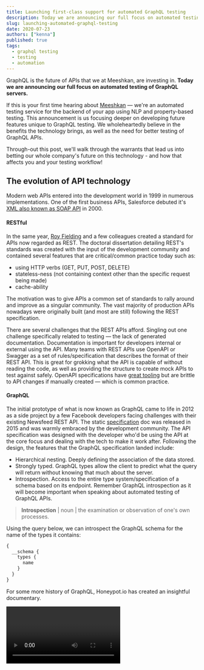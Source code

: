 ```yaml
---
title: Launching first-class support for automated GraphQL testing
description: Today we are announcing our full focus on automated testing of GraphQL servers.
slug: launching-automated-graphql-testing
date: 2020-07-23
authors: ["kenna"]
published: true
tags:
  - graphql testing
  - testing
  - automation
---
```


GraphQL is the future of APIs that we at Meeshkan, are investing in. **Today we are announcing our full focus on automated testing of GraphQL servers.**

If this is your first time hearing about [Meeshkan](https://meeshkan.com/) — we're an automated testing service for the backend of your app using NLP and property-based testing. This announcement is us focusing deeper on developing future features unique to GraphQL testing. We wholeheartedly believe in the benefits the technology brings, as well as the need for better testing of GraphQL APIs.

Through-out this post, we'll walk through the warrants that lead us into betting our whole company's future on this technology - and how that affects you and your testing workflow!

## The evolution of API technology

Modern web APIs entered into the development world in 1999 in numerous implementations. One of the first business APIs, Salesforce debuted it's [XML also known as SOAP API](https://apievangelist.com/2012/12/20/history-of-apis/) in 2000.

#### RESTful

In the same year, [Roy Fielding](https://blog.readme.com/the-history-of-rest-apis/) and a few colleagues created a standard for APIs now regarded as REST. The doctoral dissertation detailing REST's standards was created with the input of the development community and contained several features that are critical/common practice today such as:

- using HTTP verbs (GET, PUT, POST, DELETE)
- stateless-ness (not containing context other than the specific request being made)
- cache-ability

The motivation was to give APIs a common set of standards to rally around and improve as a singular community. The vast majority of production APIs nowadays were originally built (and most are still) following the REST specification.

There are several challenges that the REST APIs afford. Singling out one challenge specifically related to testing — the lack of generated documentation. Documentation is important for developers internal or external using the API. Many teams with REST APIs use OpenAPI or Swagger as a set of rules/specification that describes the format of their REST API. This is great for grokking what the API is capable of without reading the code, as well as providing the structure to create mock APIs to test against safely. OpenAPI specifications have [great tooling](https://stoplight.io/) but are brittle to API changes if manually created — which is common practice.

#### GraphQL

The initial prototype of what is now known as GraphQL came to life in 2012 as a side project by a few Facebook developers facing challenges with their existing Newsfeed REST API. The static [specification](https://spec.graphql.org/) doc was released in 2015 and was warmly embraced by the development community. The API specification was designed with the developer who'd be using the API at the core focus and dealing with the tech to make it work after. Following the design, the features that the GraphQL specification landed include:

- Hierarchical nesting. Deeply defining the association of the data stored.
- Strongly typed. GraphQL types allow the client to predict what the query will return without knowing that much about the server.
- Introspection. Access to the entire type system/specification of a schema based on its endpoint. Remember GraphQL introspection as it will become important when speaking about automated testing of GraphQL APIs.

> **Introspection** | noun | the examination or observation of one's own processes.

Using the query below, we can introspect the GraphQL schema for the name of the types it contains:

```graphql
{
  __schema {
    types {
      name
    }
  }
}
```

For some more history of GraphQL, Honeypot.io has created an insightful documentary.

<Video url="https://www.youtube.com/embed/783ccP__No8" />

## Why we believe GraphQL will win

As a company that has been focused on [testing](https://meeshkan.com/blog/what-is-the-testing-pyramid/), [mocking](https://meeshkan.com/blog/on-device-mocking-of-rest-apis-in-react-native/), and [use](https://meeshkan.com/blog/why-not-use-real-apis-in-tests/) of APIs for the past few years, GraphQL has been on our radar for a while.

We as a team are now bought into the GraphQL ecosystem in our own stack using 8base as our database. It's a MySQL DB with a GraphQL API and a beautiful UI - but the preconfigured endpoint that we could query against was the decision settler.

Another fantastic sign that GraphQL will continue to be in the stack-of-choice is the [growing number of software industry leaders](https://graphql.org/users/) making exactly that choice. Recently [Twitter announced](https://twitter.com/twitterdev) version 3 of their API, which has been completely converted to GraphQL.

## What does first-class GraphQL server testing look like?

The first thing to clarify is that there are several parts of a GraphQL API that can be tested. The GraphQL query(including queries, mutations, and subscriptions), the GraphQL resolver, and the GraphQL server.

Depending on how you build your GraphQL schema, there are different parts of testing that could serve your team.

If you use a service such as [GraphCMS](https://graphcms.com/) or [8base](https://www.8base.com/) - they take care of building and managing the resolvers and server for you. If this is the case for you, it'd be most helpful to encourage your provider to use Meeshkan as your tests would need to be frontend focused!

If you've built your GraphQL API from scratch using something like [Prisma](https://www.prisma.io/) or [Apollo](https://www.apollographql.com/), you're in charge of maintaining all three parts of the API. Meeshkan currently QAs the server side of your API by making sure your auth is impenetrable, there aren't loopholes such as data accepted that will crash the server and more.

## How automated GraphQL tests work on your server

Using your GraphQL endpoint, Meeshkan dynamically generates and executes on a series of property-based tests.

## Benefits of using Meeshkan with your GraphQL API vs your REST API

Alongside the benefits of **_using_** a GraphQL API, there are several benefits of the inherent structure and functionality that make it more compatible for testing.

GraphQL APIs are strongly typed. And while we are big fans of strongly typed programming at Meeshkan, I digress. The native feature of a GraphQL schema, called introspection, allows the entire type structure and relationships to be queried on-demand, and dynamically as the API evolves.

## The future of testing GraphQL as Meeshkan sees it

We're really energized by the GraphQL community and the future that we envision we can help developers achieve. A future where to test or not to test'
